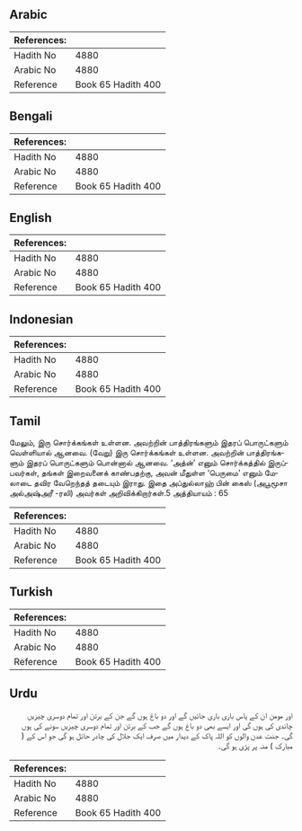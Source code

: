 ## Arabic


<div dir="rtl" lang="ar" style={{fontSize:'larger',backgroundColor:'#f8f9fa',padding:20}}>

</div>
<div style={{backgroundColor:'#f8f9fa',padding:20, marginBottom: 10}}><table> <thead> <tr> <th>References:</th> <th></th> </tr> </thead> <tbody><tr><td>Hadith No</td><td>4880</td></tr><tr><td>Arabic No</td><td>4880</td></tr><tr><td>Reference</td><td>Book 65 Hadith 400</td></tr></tbody></table></div>

## Bengali


<div dir="ltr" lang="bn" style={{fontSize:'larger',backgroundColor:'#f8f9fa',padding:20}}>

</div>
<div style={{backgroundColor:'#f8f9fa',padding:20, marginBottom: 10}}><table> <thead> <tr> <th>References:</th> <th></th> </tr> </thead> <tbody><tr><td>Hadith No</td><td>4880</td></tr><tr><td>Arabic No</td><td>4880</td></tr><tr><td>Reference</td><td>Book 65 Hadith 400</td></tr></tbody></table></div>

## English


<div dir="ltr" lang="en" style={{fontSize:'larger',backgroundColor:'#f8f9fa',padding:20}}>

</div>
<div style={{backgroundColor:'#f8f9fa',padding:20, marginBottom: 10}}><table> <thead> <tr> <th>References:</th> <th></th> </tr> </thead> <tbody><tr><td>Hadith No</td><td>4880</td></tr><tr><td>Arabic No</td><td>4880</td></tr><tr><td>Reference</td><td>Book 65 Hadith 400</td></tr></tbody></table></div>

## Indonesian


<div dir="ltr" lang="id" style={{fontSize:'larger',backgroundColor:'#f8f9fa',padding:20}}>

</div>
<div style={{backgroundColor:'#f8f9fa',padding:20, marginBottom: 10}}><table> <thead> <tr> <th>References:</th> <th></th> </tr> </thead> <tbody><tr><td>Hadith No</td><td>4880</td></tr><tr><td>Arabic No</td><td>4880</td></tr><tr><td>Reference</td><td>Book 65 Hadith 400</td></tr></tbody></table></div>

## Tamil


<div dir="ltr" lang="ta" style={{fontSize:'larger',backgroundColor:'#f8f9fa',padding:20}}>
மேலும், இரு சொர்க்கங்கள் உள்ளன. அவற்றின் பாத்திரங்களும் இதரப் பொருட்களும் வெள்ளியால் ஆனவை. (வேறு) இரு சொர்க்கங்கள் உள்ளன. அவற்றின் பாத்திரங்களும் இதரப் பொருட்களும் பொன்னால் ஆனவை. ‘அத்ன்’ எனும் சொர்க்கத்தில் இருப்பவர்கள், தங்கள் இறைவனைக் காண்பதற்கு, அவன் மீதுள்ள ‘பெருமை’ எனும் மேலாடை தவிர வேறெந்தத் தடையும் இராது. இதை அப்துல்லாஹ் பின் கைஸ் (அபூமூசா அல்அஷ்அரீ -ரலி) அவர்கள் அறிவிக்கிறார்கள்.5 அத்தியாயம் : 65
</div>
<div style={{backgroundColor:'#f8f9fa',padding:20, marginBottom: 10}}><table> <thead> <tr> <th>References:</th> <th></th> </tr> </thead> <tbody><tr><td>Hadith No</td><td>4880</td></tr><tr><td>Arabic No</td><td>4880</td></tr><tr><td>Reference</td><td>Book 65 Hadith 400</td></tr></tbody></table></div>

## Turkish


<div dir="ltr" lang="tr" style={{fontSize:'larger',backgroundColor:'#f8f9fa',padding:20}}>

</div>
<div style={{backgroundColor:'#f8f9fa',padding:20, marginBottom: 10}}><table> <thead> <tr> <th>References:</th> <th></th> </tr> </thead> <tbody><tr><td>Hadith No</td><td>4880</td></tr><tr><td>Arabic No</td><td>4880</td></tr><tr><td>Reference</td><td>Book 65 Hadith 400</td></tr></tbody></table></div>

## Urdu


<div dir="rtl" lang="ur" style={{fontSize:'larger',backgroundColor:'#f8f9fa',padding:20}}>
اور مومن ان کے پاس باری باری جائیں گے اور دو باغ ہوں گے جن کے برتن اور تمام دوسری چیزیں چاندی کی ہوں گی اور ایسے بھی دو باغ ہوں گے جب کے برتن اور تمام دوسری چیزیں سونے کی ہوں گی۔ جنت عدن والوں کو اللہ پاک کے دیدار میں صرف ایک جلال کی چادر حائل ہو گی جو اس کے ( مبارک ) منہ پر پڑی ہو گی۔
</div>
<div style={{backgroundColor:'#f8f9fa',padding:20, marginBottom: 10}}><table> <thead> <tr> <th>References:</th> <th></th> </tr> </thead> <tbody><tr><td>Hadith No</td><td>4880</td></tr><tr><td>Arabic No</td><td>4880</td></tr><tr><td>Reference</td><td>Book 65 Hadith 400</td></tr></tbody></table></div>